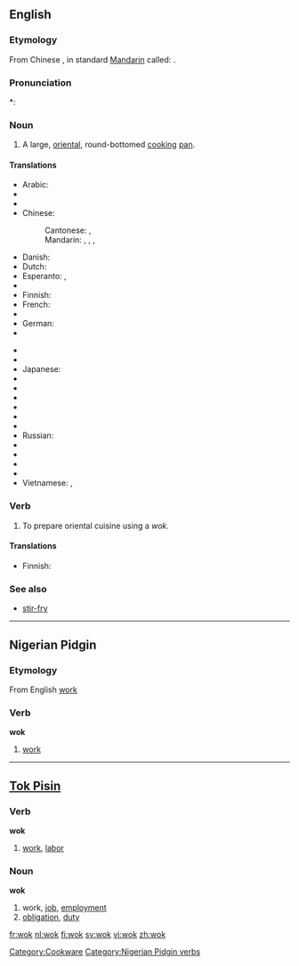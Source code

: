 ==English==

===Etymology===
From Chinese {{etyl|yue}} {{zh-tsp|鑊|镬|wok6}}, in standard [[Mandarin]] called: {{zh-tsp|鑊|镬|huò}}.

===Pronunciation===
*: {{rhymes|ɒk}}

===Noun===
{{en-noun}}

# A large, [[oriental]], round-bottomed [[cook]]ing [[pan]].

====Translations====
{{trans-top|large round pan}}
* Arabic: {{t|ar|ووك|m|tr=wuuk}}
* {{trreq|Bulgarian}}
* {{trreq|Burmese}}
* Chinese:
*: Cantonese: {{tø|yue|鑊}},  {{tø|yue|镬|tr=wok6}}
*: Mandarin: {{t-|cmn|鍋|sc=Hani}}, {{t-|cmn|锅|tr=guō|sc=Hani}}, {{t-|cmn|鑊|sc=Hani}}, {{t-|cmn|镬|tr=huò|sc=Hani}}
* Danish: {{t-|da|wok|c}}
* Dutch: {{t+|nl|wok|m}}
* Esperanto: {{t-|eo|uoko|xs=Esperanto}},  {{t-|eo|volbopato|xs=Esperanto}}
* {{trreq|Filipino}}
* Finnish: {{t-|fi|wokkipannu}}
* French: {{t+|fr|wok|m}}
* {{trreq|Galician}}
* German: {{t-|de|Wok|m}}
* {{trreq|Hebrew}}
{{trans-mid}}
* {{trreq|Icelandic}}
* {{trreq|Indonesian}}
* Japanese: {{t|ja|中華鍋|tr=ちゅうかなべ, Chūka-nabe}}
* {{trreq|Khmer}}
* {{trreq|Lao}}
* {{trreq|Malay}}
* {{trreq|Mongolian}}
* {{trreq|Nepali}}
* {{trreq|Portuguese}}
* Russian: {{t|ru|вок|m|tr=vok}}
* {{trreq|Spanish}}
* {{trreq|Tagalog}}
* {{trreq|Thai}}
* {{trreq|Tibetan}}
* Vietnamese: {{t|vi|cái xanh|xs=Vietnamese}},  {{t|vi|chảo|xs=Vietnamese}}
{{trans-bottom}}

===Verb===
{{en-verb|woks|woking|woked}}

# To prepare oriental cuisine using a ''wok.''

====Translations====
{{trans-top|to use a wok}}
* Finnish: {{t-|fi|wokata}}
{{trans-mid}}
{{trans-bottom}}

===See also===
* [[stir-fry]]

[[Category:Cookware]]

----

==Nigerian Pidgin==

===Etymology===
From English [[work]]

===Verb===
'''wok'''

# [[work]]

[[Category:Nigerian Pidgin verbs]]

----

==[[Tok Pisin]]==

===Verb===
'''wok'''

# [[work]], [[labor]]

===Noun===
'''wok'''

# work, [[job]], [[employment]]
# [[obligation]], [[duty]]

[[fr:wok]]
[[nl:wok]]
[[fi:wok]]
[[sv:wok]]
[[vi:wok]]
[[zh:wok]]